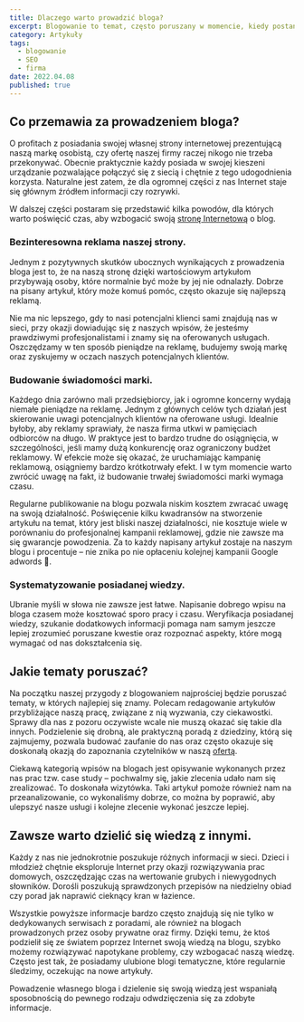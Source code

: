 ```yaml
---
title: Dlaczego warto prowadzić bloga?
excerpt: Blogowanie to temat, często poruszany w momencie, kiedy postanawiamy pokazać się w Internecie. Poznaj jakie korzyści można odnieść dzięki prowadzeniu bloga.
category: Artykuły
tags:
  - blogowanie
  - SEO
  - firma
date: 2022.04.08
published: true
---
```


## Co przemawia za prowadzeniem bloga?

O profitach z posiadania swojej własnej strony internetowej prezentującą naszą markę osobistą, czy ofertę naszej firmy raczej nikogo nie trzeba przekonywać. Obecnie praktycznie każdy posiada w swojej kieszeni urządzanie pozwalające połączyć się z siecią i chętnie z tego udogodnienia korzysta. Naturalne jest zatem, że dla ogromnej części z nas Internet staje się głównym źródłem informacji czy rozrywki.

W dalszej części postaram się przedstawić kilka powodów, dla których warto poświęcić czas, aby wzbogacić swoją [stronę Internetową](/oferta/tworzenie-stron-internetowych) o blog.

### Bezinteresowna reklama naszej strony.

Jednym z pozytywnych skutków ubocznych wynikających z prowadzenia bloga jest to, że na naszą stronę dzięki wartościowym artykułom przybywają osoby, które normalnie być może by jej nie odnalazły. Dobrze na pisany artykuł, który może komuś pomóc, często okazuje się najlepszą reklamą.

Nie ma nic lepszego, gdy to nasi potencjalni klienci sami znajdują nas w sieci, przy okazji dowiadując się z naszych wpisów, że jesteśmy prawdziwymi profesjonalistami i znamy się na oferowanych usługach. Oszczędzamy w ten sposób pieniądze na reklamę, budujemy swoją markę oraz zyskujemy w oczach naszych potencjalnych klientów.

### Budowanie świadomości marki.

Każdego dnia zarówno mali przedsiębiorcy, jak i ogromne koncerny wydają niemałe pieniądze na reklamę. Jednym z głównych celów tych działań jest skierowanie uwagi potencjalnych klientów na oferowane usługi. Idealnie byłoby, aby reklamy sprawiały, że nasza firma utkwi w pamięciach odbiorców na długo. W praktyce jest to bardzo trudne do osiągnięcia, w szczególności, jeśli mamy dużą konkurencję oraz ograniczony budżet reklamowy. W efekcie może się okazać, że uruchamiając kampanię reklamową, osiągniemy bardzo krótkotrwały efekt. I w tym momencie warto zwrócić uwagę na fakt, iż budowanie trwałej świadomości marki wymaga czasu.

Regularne publikowanie na blogu pozwala niskim kosztem zwracać uwagę na swoją działalność. Poświęcenie kilku kwadransów na stworzenie artykułu na temat, który jest bliski naszej działalności, nie kosztuje wiele w porównaniu do profesjonalnej kampanii reklamowej, gdzie nie zawsze ma się gwarancje powodzenia. Za to każdy napisany artykuł zostaje na naszym blogu i procentuje – nie znika po nie opłaceniu kolejnej kampanii Google adwords 🙂.

### Systematyzowanie posiadanej wiedzy.

Ubranie myśli w słowa nie zawsze jest łatwe. Napisanie dobrego wpisu na bloga czasem może kosztować sporo pracy i czasu. Weryfikacja posiadanej wiedzy, szukanie dodatkowych informacji pomaga nam samym jeszcze lepiej zrozumieć poruszane kwestie oraz rozpoznać aspekty, które mogą wymagać od nas dokształcenia się.

## Jakie tematy poruszać?

Na początku naszej przygody z blogowaniem najprościej będzie poruszać tematy, w których najlepiej się znamy. Polecam redagowanie artykułów przybliżające naszą pracę, związane z nią wyzwania, czy ciekawostki. Sprawy dla nas z pozoru oczywiste wcale nie muszą okazać się takie dla innych. Podzielenie się drobną, ale praktyczną poradą z dziedziny, którą się zajmujemy, pozwala budować zaufanie do nas oraz często okazuje się doskonałą okazją do zapoznania czytelników w naszą [ofertą](/oferta).

Ciekawą kategorią wpisów na blogach jest opisywanie wykonanych przez nas prac tzw. case study – pochwalmy się, jakie zlecenia udało nam się zrealizować. To doskonała wizytówka. Taki artykuł pomoże również nam na przeanalizowanie, co wykonaliśmy dobrze, co można by poprawić, aby ulepszyć nasze usługi i kolejne zlecenie wykonać jeszcze lepiej.

## Zawsze warto dzielić się wiedzą z innymi.

Każdy z nas nie jednokrotnie poszukuje różnych informacji w sieci. Dzieci i młodzież chętnie eksploruje Internet przy okazji rozwiązywania prac domowych, oszczędzając czas na wertowanie grubych i niewygodnych słowników. Dorośli poszukują sprawdzonych przepisów na niedzielny obiad czy porad jak naprawić cieknący kran w łazience.

Wszystkie powyższe informacje bardzo często znajdują się nie tylko w dedykowanych serwisach z poradami, ale również na blogach prowadzonych przez osoby prywatne oraz firmy. Dzięki temu, że ktoś podzielił się ze światem poprzez Internet swoją wiedzą na blogu, szybko możemy rozwiązywać napotykane problemy, czy wzbogacać naszą wiedzę. Często jest tak, że posiadamy ulubione blogi tematyczne, które regularnie śledzimy, oczekując na nowe artykuły.

Powadzenie własnego bloga i dzielenie się swoją wiedzą jest wspaniałą sposobnością do pewnego rodzaju odwdzięczenia się za zdobyte informacje.

